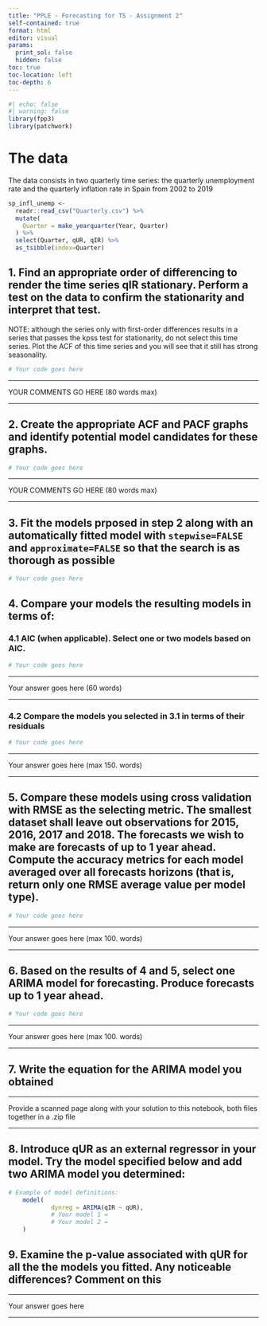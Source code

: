 ---
title: "PPLE - Forecasting for TS - Assignment 2"
self-contained: true
format: html
editor: visual
params:
  print_sol: false
  hidden: false
toc: true
toc-location: left
toc-depth: 6
---

```{r}
#| echo: false
#| warning: false
library(fpp3)
library(patchwork)
```

# The data

The data consists in two quarterly time series: the quarterly unemployment rate and the quarterly inflation rate in Spain from 2002 to 2019

```{r}
sp_infl_unemp <- 
  readr::read_csv("Quarterly.csv") %>% 
  mutate(
    Quarter = make_yearquarter(Year, Quarter)
  ) %>% 
  select(Quarter, qUR, qIR) %>% 
  as_tsibble(index=Quarter)
```

## 1. Find an appropriate order of differencing to render the time series qIR stationary. Perform a test on the data to confirm the stationarity and interpret that test.

NOTE: although the series only with first-order differences results in a series that passes the kpss test for stationarity, do not select this time series. Plot the ACF of this time series and you will see that it still has strong seasonality.

```{r, include=params$print_sol}
# Your code goes here
```

------------------------------------------------------------------------

YOUR COMMENTS GO HERE (80 words max)

------------------------------------------------------------------------

## 2. Create the appropriate ACF and PACF graphs and identify potential model candidates for these graphs.

```{r}
# Your code goes here
```

------------------------------------------------------------------------

YOUR COMMENTS GO HERE (80 words max)

------------------------------------------------------------------------

## 3. Fit the models prposed in step 2 along with an automatically fitted model with `stepwise=FALSE` and `approximate=FALSE` so that the search is as thorough as possible

```{r, include=params$print_sol}
# Your code goes here
```

## 4. Compare your models the resulting models in terms of:

### 4.1 AIC (when applicable). Select one or two models based on AIC.

```{r}
# Your code goes here
```

------------------------------------------------------------------------

Your answer goes here (60 words)

------------------------------------------------------------------------

### 4.2 Compare the models you selected in 3.1 in terms of their residuals

```{r}
# Your code goes here
```

------------------------------------------------------------------------

Your answer goes here (max 150. words)

------------------------------------------------------------------------

## 5. Compare these models using cross validation with RMSE as the selecting metric. The smallest dataset shall leave out observations for 2015, 2016, 2017 and 2018. The forecasts we wish to make are forecasts of up to 1 year ahead. Compute the accuracy metrics for each model averaged over all forecasts horizons (that is, return only one RMSE average value per model type).

```{r}
# Your code goes here
```

------------------------------------------------------------------------

Your answer goes here (max 100. words)

------------------------------------------------------------------------

## 6. Based on the results of 4 and 5, select one ARIMA model for forecasting. Produce forecasts up to 1 year ahead.

```{r}
# Your code goes here
```

------------------------------------------------------------------------

Your answer goes here (max 100. words)

------------------------------------------------------------------------

## 7. Write the equation for the ARIMA model you obtained

------------------------------------------------------------------------

Provide a scanned page along with your solution to this notebook, both files together in a .zip file

------------------------------------------------------------------------

## 8. Introduce qUR as an external regressor in your model. Try the model specified below and add two ARIMA model you determined:

```{r, eval=FALSE}
# Example of model definitions:
    model(
            dynreg = ARIMA(qIR ~ qUR),
            # Your model 1 = 
            # Your model 2 =
    )
```

## 9. Examine the p-value associated with qUR for all the the models you fitted. Any noticeable differences? Comment on this

------------------------------------------------------------------------

Your answer goes here

------------------------------------------------------------------------
